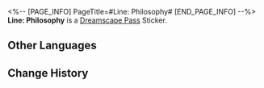 <%-- [PAGE_INFO]
PageTitle=#Line: Philosophy#
[END_PAGE_INFO] --%>
{{Stub|Location information}}
{{Item Infobox
|id          = 223272
|image       = Dreamscape Pass Sticker Text.png{{subst:void|<!--$UPLOAD:<<SpriteOutput/TravelBrochure/StickFigures/TBComStickIcon.png>-<Dreamscape Pass Sticker Text.png>-<Item Icons>>-->}}
|type        = Dreamscape Pass Sticker
|type2       = Talking Clock Stickers
|invCategory = 
|rarity      = 4
|effect      = 
|description = Digital stickers that can be used to decorate the pages of the Dreamtour Handbook. They come in many different styles.
|source1     = [[Learn about the true opinion of the collection fanatic Intellitron toward technological progress]]
}}
{{Description|Shotgun or bazooka? That's the question...}}
'''Line: Philosophy''' is a [[Dreamscape Pass]] Sticker.

==Other Languages==
{{Other Languages
|en   = Line: Philosophy
|zhs  = 台词：哲学
|zht  = 台詞：哲學
|ja   = セリフ：哲学
|ko   = 대사: 철학
|es   = Guion: Filosofía
|fr   = Réplique&nbsp;: philosophie
|ru   = Реплика: Философские раздумья
|th   = บทพูด: ปรัชญา
|vi   = Lời Thoại: Triết Học
|de   = Spruch: Philosophie
|id   = Dialog: Filsafat
|pt   = Linha: Filosofia
}}

==Change History==
{{Change History|2.0}}